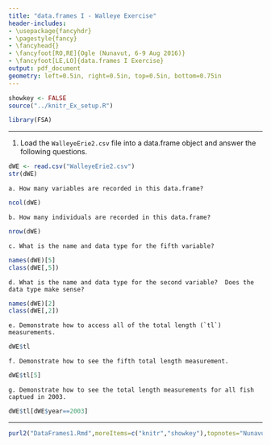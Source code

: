 ```yaml
---
title: "data.frames I - Walleye Exercise"
header-includes:
- \usepackage{fancyhdr}
- \pagestyle{fancy}
- \fancyhead{}
- \fancyfoot[RO,RE]{Ogle (Nunavut, 6-9 Aug 2016)}
- \fancyfoot[LE,LO]{data.frames I Exercise}
output: pdf_document
geometry: left=0.5in, right=0.5in, top=0.5in, bottom=0.75in
---
```


```r
showkey <- FALSE
source("../knitr_Ex_setup.R")
```
```r
library(FSA)
```

----

1. Load the `WalleyeErie2.csv` file into a data.frame object and answer the following questions.
```r
dWE <- read.csv("WalleyeErie2.csv")
str(dWE)
```
    a. How many variables are recorded in this data.frame?
```r
ncol(dWE)
```
    b. How many individuals are recorded in this data.frame?
```r
nrow(dWE)
```
    c. What is the name and data type for the fifth variable?
```r
names(dWE)[5]
class(dWE[,5])
```
    d. What is the name and data type for the second variable?  Does the data type make sense?
```r
names(dWE)[2]
class(dWE[,2])
```
    e. Demonstrate how to access all of the total length (`tl`) measurements.
```r
dWE$tl
```
    f. Demonstrate how to see the fifth total length measurement.
```r
dWE$tl[5]
```
    g. Demonstrate how to see the total length measurements for all fish captued in 2003.
```r
dWE$tl[dWE$year==2003]
```

----

```r
purl2("DataFrames1.Rmd",moreItems=c("knitr","showkey"),topnotes="Nunavut 6-9-Aug-16")
```
